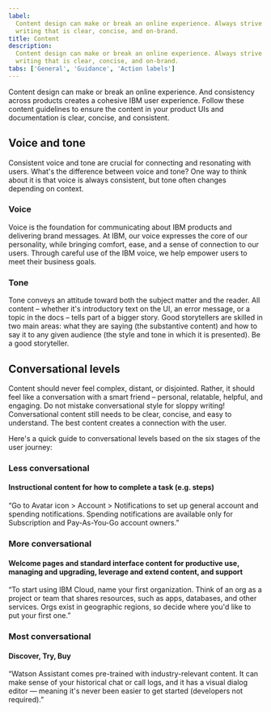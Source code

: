 ```yaml
---
label:
  Content design can make or break an online experience. Always strive for
  writing that is clear, concise, and on-brand.
title: Content
description:
  Content design can make or break an online experience. Always strive for
  writing that is clear, concise, and on-brand.
tabs: ['General', 'Guidance', 'Action labels']
---
```


<PageDescription>

Content design can make or break an online experience. And consistency across
products creates a cohesive IBM user experience. Follow these content guidelines
to ensure the content in your product UIs and documentation is clear, concise,
and consistent.

</PageDescription>

## Voice and tone

Consistent voice and tone are crucial for connecting and resonating with users.
What's the difference between voice and tone? One way to think about it is that
voice is always consistent, but tone often changes depending on context.

### Voice

Voice is the foundation for communicating about IBM products and delivering
brand messages. At IBM, our voice expresses the core of our personality, while
bringing comfort, ease, and a sense of connection to our users. Through careful
use of the IBM voice, we help empower users to meet their business goals.

### Tone

Tone conveys an attitude toward both the subject matter and the reader. All
content – whether it's introductory text on the UI, an error message, or a topic
in the docs – tells part of a bigger story. Good storytellers are skilled in two
main areas: what they are saying (the substantive content) and how to say it to
any given audience (the style and tone in which it is presented). Be a good
storyteller.

## Conversational levels

Content should never feel complex, distant, or disjointed. Rather, it should
feel like a conversation with a smart friend – personal, relatable, helpful, and
engaging. Do not mistake conversational style for sloppy writing! Conversational
content still needs to be clear, concise, and easy to understand. The best
content creates a connection with the user.

Here's a quick guide to conversational levels based on the six stages of the
user journey:

### Less conversational

#### Instructional content for how to complete a task (e.g. steps)

“Go to Avatar icon > Account > Notifications to set up general account and
spending notifications. Spending notifications are available only for
Subscription and Pay-As-You-Go account owners.”

### More conversational

#### Welcome pages and standard interface content for productive use, managing and upgrading, leverage and extend content, and support

“To start using IBM Cloud, name your first organization. Think of an org as a
project or team that shares resources, such as apps, databases, and other
services. Orgs exist in geographic regions, so decide where you'd like to put
your first one.”

### Most conversational

#### Discover, Try, Buy

“Watson Assistant comes pre-trained with industry-relevant content. It can make
sense of your historical chat or call logs, and it has a visual dialog editor —
meaning it's never been easier to get started (developers not required).”
